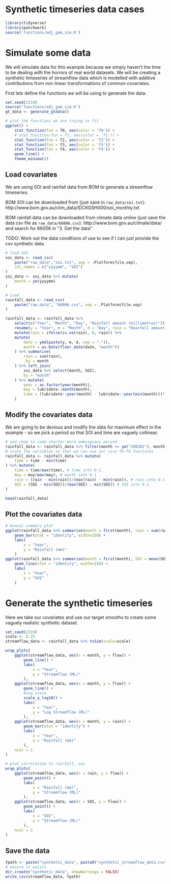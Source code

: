 # Synthetic timeseries data cases

```r
library(tidyverse)
library(patchwork)
source('functions/adj_gam_sim.R')
```

# Simulate some data

We will simulate data for this example because we simply haven't the time to be dealing with the horrors of real world datasets. We will be creating a synthetic timeseries of streamflow data which is modelled with additive contributions from non linear transformations of common covariates.

First lets define the functions we will be using to generate the data.

```r
set.seed(2319)
source('functions/adj_gam_sim.R')
gt_data <- generate_gtdata()

# plot the functions we are trying to fit
ggplot() +
    stat_function(fun = f0, aes(color = 'f0')) +
    # stat_function(fun = f1, aes(color = 'f1')) +
    stat_function(fun = f2, aes(color = 'f2')) +
    stat_function(fun = f3, aes(color = 'f3')) +
    stat_function(fun = f4, aes(color = 'f4')) +
    geom_line() +
    theme_minimal()
```

## Load covariates

We are using SOI and rainfall data from BOM to generate a streamflow timeseries.

BOM SOI can be downloaded from (just save in `raw_data/soi.txt`):
http://www.bom.gov.au/clim_data/IDCKGSH000/soi_monthly.txt

BOM rainfall data can be downloaded from climate data online (just save the data csv file as `raw_data/66006.csv`):
http://www.bom.gov.au/climate/data/ and search for 66006 in "3. Get the data"

TODO: Work out the data conditions of use to see if I can just provide the csv synthetic data.

```r
# load SOI
soi_data <- read_csv(
    paste("raw_data","soi.txt", sep = .Platform$file.sep),
    col_names = c("yyyymm", "SOI")
)
soi_data <- soi_data %>% mutate(
    month = ym(yyyymm)
)
```

```r
# Load
rainfall_data <- read_csv(
    paste("raw_data", "66006.csv", sep = .Platform$file.sep)
)

rainfall_data <- rainfall_data %>% 
    select(c("Year", "Month", "Day", "Rainfall amount (millimetres)")) %>%
    rename(y = "Year", m = "Month", d = "Day", rain = "Rainfall amount (millimetres)") %>%
    mutate(rain = ifelse(is.na(rain), 0, rain)) %>%
    mutate(
        date = ymd(paste(y, m, d, sep = "-")),
        month = as.Date(floor_date(date, "month"))
    ) %>% summarise(
        rain = sum(rain),
        .by = month
    ) %>% left_join(
        soi_data %>% select(month, SOI),
        by = "month"
    ) %>% mutate(
        year = as.factor(year(month)),
        moy = lubridate::month(month),
        time = (lubridate::year(month) - lubridate::year(min(month)))*12 + lubridate::month(month)
    )
```

## Modify the covariates data

We are going to be devious and modify the data for maximum effect in the example - so we pick a period so that SOI and time are vaguely collinear.

```r
# and chop to some shorter more ambuiguous period
rainfall_data <- rainfall_data %>% filter(month >= ym("198301"), month <= ym("202312"))
# scale the variables so that we can use our nice f0-f4 functions
rainfall_data <- rainfall_data %>% mutate(
    time = time - min(time)
) %>% mutate(
    time = time/max(time), # time into 0-1,
    moy = moy/max(moy), # month into 0-1
    rain = (rain - min(rain))/(max(rain) - min(rain)), # rain into 0-1
    SOI = (SOI - min(SOI))/(max(SOI) - min(SOI)) # SOI into 0-1
)

head(rainfall_data)
```

## Plot the covariates data

```r
# Annual summary plot
ggplot(rainfall_data %>% summarise(month = first(month), rain = sum(rain), .by = year), aes(x = month, y = rain)) +
    geom_bar(stat = "identity", width=250) +
    labs(
        x = "Year",
        y = "Rainfall (mm)"
    )
ggplot(rainfall_data %>% summarise(month = first(month), SOI = mean(SOI), .by = year), aes(x = month, y = SOI)) +
    geom_line(stat = "identity", width=250) +
    labs(
        x = "Year",
        y = "SOI"
    )
```

# Generate the synthetic timeseries
Here we take our covariates and use our target smooths to create some vaguely realistic synthetic dataset.

```r
set.seed(2319)
scale <- 0.25
streamflow_data <- rainfall_data %>% tsSim(scale=scale)

wrap_plots(
    ggplot(streamflow_data, aes(x = month, y = flow)) +
        geom_line() +
        labs(
            x = "Year",
            y = "Streamflow (ML)"
        ),
    ggplot(streamflow_data, aes(x = month, y = flow)) +
        geom_line() +
        #log scale
        scale_y_log10() +
        labs(
            x = "Year",
            y = "Log Streamflow (ML)"
        ),
    ggplot(streamflow_data, aes(x = month, y = rain)) +
        geom_bar(stat = "identity") +
        labs(
            x = "Year",
            y = "Rainfall (mm)"
        ),
    ncol = 1
)

# plot correlation to rainfall, soi
wrap_plots(
    ggplot(streamflow_data, aes(x = rain, y = flow)) +
        geom_point() +
        labs(
            x = "Rainfall (mm)",
            y = "Streamflow (ML)"
        ),
    ggplot(streamflow_data, aes(x = SOI, y = flow)) +
        geom_point() +
        labs(
            x = "SOI",
            y = "Streamflow (ML)"
        ),
    ncol = 2
)
```

## Save the data

```r
fpath <- paste("synthetic_data", paste0("synthetic_streamflow_data.csv"), sep = .Platform$file.sep)
# ensure it exists
dir.create("synthetic_data", showWarnings = FALSE)
write_csv(streamflow_data, fpath)
```